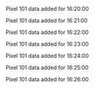 Pixel 101 data added for 16:20:00

Pixel 101 data added for 16:21:00

Pixel 101 data added for 16:22:00

Pixel 101 data added for 16:23:00

Pixel 101 data added for 16:24:00

Pixel 101 data added for 16:25:00

Pixel 101 data added for 16:26:00

